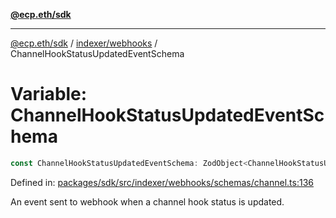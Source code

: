 [**@ecp.eth/sdk**](../../../index.mdx)

***

[@ecp.eth/sdk](/sdk-reference/index.mdx) / [indexer/webhooks](/sdk-reference/indexer/webhooks/index.mdx) / ChannelHookStatusUpdatedEventSchema

# Variable: ChannelHookStatusUpdatedEventSchema

```ts
const ChannelHookStatusUpdatedEventSchema: ZodObject<ChannelHookStatusUpdatedEvent>;
```

Defined in: [packages/sdk/src/indexer/webhooks/schemas/channel.ts:136](https://github.com/ecp-eth/comments-monorepo/blob/main/packages/sdk/src/indexer/webhooks/schemas/channel.ts#L136)

An event sent to webhook when a channel hook status is updated.
